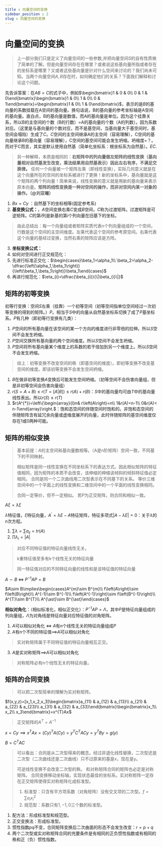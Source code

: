 ```yaml
---
title : 向量空间的变换
sidebar_position : 2
slug : 向量空间的变换
---
```

# 向量空间的变换

> 上一部分我们只是定义了向量空间的一些参数,并把向量空间$S$的自有性质做了简单的了解。但是向量空间存在在哪里？或者说这些基向量所指或者存在的坐标系是哪里？又或者这些基向量是针对什么空间来讨论的？我们尚未可知。当两个向量空间$A,B$存在时，如何确定他们的关系？下面我们解释和讨论这个问题。


先告诉答案：在$AB=C$的式子中，例如$\begin{bmatrix}1 & 0 & 0\\ 0 & 1 & 0\end{bmatrix}\begin{bmatrix}1 & 0\\ 1 & 0\\ 0 & 1\end{bmatrix}=\begin{bmatrix}1 & 0\\ 1 & 0\end{bmatrix}$，表示的是$B$的基向量的系数挂载在A空间的基向量。换句话说，B的基向量的参考坐标轴是A空间的基向量。直白点，B的基向量是数值，而A的基向量是单位。因为这个挂靠关系，所以B的主空间的个数（B的行数）=A的基向量的个数（A的列数）。因为系数对应。（这里是与基向量的个数对应，而不是基空间，当基向量大于基空间时，基空间会塌陷）生成了$C$。$C$空间的主空间继承A的主空间（容易理解），C空间的基向量继承B的基向量（容易理解），C空间的基空间可能会发生坍缩。坍缩度=？。而对于C而言，其实是默认使用自然基（简单化坐标系：根坐标系为自然基）。$EC.$

> 另一种解释，本质是相同的：**右矩阵中的列向量做左矩阵的线性变换（基向量相对自然基发生改变，乘法结果用自然基表示）因此左右有序，不满足交换律。** 任何一个向量被一个矩阵左乘（即线性变换），实际几何意义就是在这个向量所在的空间的坐标系被进行了更换！新的坐标系中，基向量就是这个矩阵的两个列向量！简单来说，线性变换的意义就是用新的基向量来表示原本向量。**矩阵的线性变换是一种对空间的操作，而非对空间内某一对象的操作。（@刘亚曦）**


1.  $Bx = Cy$ ：自然基下的坐标相等(固定参考系) 
2.  **基变换公式：**，$A$空间变换右乘$C$变成$B$空间，$C$称为过渡矩阵。过渡矩阵是可逆矩阵。$C$的第$i$列是新基的第$i$个列向量在旧基下的坐标。 
> 由此总结出：每一个向量组或者矩阵实质代表n个列向量组成的一个空间，行数是这个空间的主空间维度。左乘代表这个空间的参考原空间。右乘代表这个向量的基经过变换，当然右乘的矩阵应该是方阵。

 

3.  **坐标变换公式：** 
4.  如何对空间进行正交规范化： 
   1. 先进行标准正交化：$\begin{cases}\beta_1=\alpha_1\\ \beta_2=\alpha_2-\dfrac{\left(\alpha_1,\beta_1\right)}{\left(\beta_1,\beta_1\right)}\beta_1\end{cases}$
   2. 再进行规范化：$\eta_{i}=\dfrac{\beta_{i}}{\|\beta_{i}\|}$


## 矩阵的初等变换

初等行变换：空间$S$左乘（挂靠）一个初等空间（初等空间指单位空间经过一次初等变换的得到的矩阵。）$P$。相当于$S$中的向量从自然基坐标系切换了成了$P$基坐标系。$P$有几种（即初等行变换有几类）：

1. $P$空间的所有基向量在该空间的某一个方向的维度进行非零倍的拉伸。所以$S$空间不会发生坍缩。
2. $P$空间交换所有基向量的两个空间维度。所以$S$空间不会发生坍缩。
3. $P$空间将所有基向量某个维度上的系数的若干倍加到另一个维度上。所以$S$空间不会发生坍缩。

> 综上：初等变换不改变空间的秩（即基空间的维度）。即初等变换不改变基空间的维度。即该初等变换不会发生空间坍缩。


1.  $B$在做非初等变换$A$变换后可能发生空间坍缩。（初等空间不会伤害向量组，但是非初等空间会伤害向量组）
2. $r(S=A+B)\le r(T=[A|B])\le r(A)+r(B)$：$S$中的基向量均可由$T$中的基向量线性表出。所以$r(S)\le r(T)$
3. $r(A^{*})=\left\{\begin{array}{l}n& r\left(A\right)=n\\ 1&r(A)=n-1\\ 0&r(A)< n-1\end{array}\right.$：饱和态空间的伴随空间时饱和的。非饱和态空间的伴随矩阵含有延冗余向量或虚维度展开的向量，此时伴随矩阵的基空间维度仅存在1或0两种可能。

## 矩阵的相似变换

> 基本前提：$A$的主空间和基向量数相等。（A是n阶矩阵）空间一致，不同基下的不同映射。
>  
> 相似矩阵是同一线性变换在不同坐标系下的表达方式。因此相似矩阵的特征值相同，因为矩阵的本质不会改变，该伸缩的伸缩该倾斜的倾斜特征值必定相同。 合同是同一个二次曲线用二次型表示在不同基下的关系。 等价三维空间中的一个平面上的线性变换和二维空间中的一个平面的线性变换相同。
>  
> 合同一定等价，但不一定相似。 若$P$为正交矩阵，则合同和相似一致。


$A\xi=\lambda\xi$

$\lambda$特征值，$\xi$特征向量，$A^{\prime}=\lambda E-A$特征矩阵，特征多项式$|A-\lambda E|=0$：关于$\lambda$的$n$次方程。

1. $\sum \lambda =\sum a_{ii}=tr(A)$
2. $\prod \lambda_i=|A|$

> 对应不同特征值的特征向量线性无关。
>  
> k重特征值至多有k个线性无关的特征向量
>  
> 同一特征值对应的不同特征向量的线性和是该特征值的特征向量


$A\sim B\;\iff\;P^{-1}AP=B$

$A\sim B\implies\begin{cases}A^{m}\sim B^{m}\\ f\left(A\right)\sim f\left(B\right)\\ A^{-1}\sim B^{-1}\\ f\left(A^{-1}\right)\sim f\left(B^{-1}\right)\\ A^{T}\sim B^{T}\\ A^{\ast}\sim B^{\ast}\end{cases}$

**相似对角化**：（相似标准化，相似正交化）：$P^{-1}AP=\Lambda$，其中$P$是特征向量组成的列向量组，$\Lambda$为对角线是特征向量对应特征值的对角矩阵。

1.  $A$可以相似对角化 $\iff$ $A$有$n$个线性无关的特征向量组成$P$ 
2.  $A$有n个不同的特征值$\implies$$A$可以相似对角化 
> 实对称矩阵属于不同特征值的特征向量相互正交。

 

3.  $A$是实对称矩阵$\implies$$A$可以相似对角化 
> 对称矩阵必有n个线性无关的特征向量。

 

## 矩阵的合同变换

> 可以把二次型简单的理解为实对称矩阵。


$f(x,y,z)=[x_1,x_2,x_3]\begin{bmatrix}a_{11} & a_{12} & a_{13}\\ a_{21} & a_{22} & a_{23}\\ a_{31} & a_{32} & a_{33}\end{bmatrix}\begin{bmatrix}x_1\\ x_2\\ x_3\end{bmatrix}=x^{T}Ax$

> 正交矩阵的$A^T=A^{-1}$


$x=Cy\implies x^TAx=(Cy)^TA(Cy)=y^TC^TACy=y^TBy=g(y)$

$B=C^TAC$

> 可以看出：合同是从二次型得来的概念。经过非退化线性替换，二次型还是二次型（二次曲线还是二次曲线）只不过原来的基是x，现在是y。
>  
> 可逆线性变换不会改变二次型的秩。 和对称矩阵合同的矩阵也必定是对称矩阵。 合同变换移动坐标轴，实现状态最佳的坐标系。实对称矩阵一定存在正交矩阵使得实对称矩阵化成标准型。
>  
> 1. 标准型：只含有平方项系数（对角矩阵）没有交叉项的二次型。$f=\sum a_ix_i^2$
> 2. 规范型：系数只有$1,-1,0$三个数的标准型。

1. 配方法：形成标准型和规范型。
2. 正交变换法：形成标准型。
3. 惯性指数$p q$不变，合同矩阵变换后二次曲面的形态不会发生改变：$r=p+q$
4. 两个二次型或实对称矩阵合同的充要条件是有相同的正负惯性指数或有相同的秩和正（负）惯性指数。

